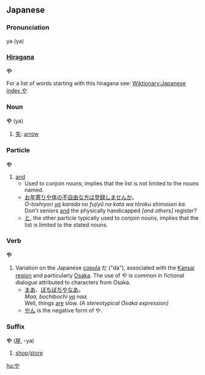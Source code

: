 ==Japanese==
===Pronunciation===
ya (ya)

===[[Hiragana]]===
'''や'''

For a list of words starting with this hiragana see: [[Wiktionary:Japanese index や]]

===Noun===
'''や''' (ya)

# [[矢]]: [[arrow]]

===Particle===
'''や'''

#[[and]]
#*Used to conjoin nouns; implies that the list is not limited to the nouns named.
#*[[お年寄り]]<u>や</u>[[体]][[の]][[不自由]][[な]][[方]][[は]][[登録]][[する|しません]][[か]]。<br>''O-toshiyori <u>ya</u> karada no fujiyû na kata wa tôroku shimasen ka.''<br>Don't seniors <u>and</u> the physically handicapped ''[and others]'' register?
#*[[と]], the other particle typically used to conjoin nouns, implies that the list is limited to the stated nouns.

===Verb===
'''や'''

# Variation on the Japanese [[copula]] だ ("da"), associated with the [[w:Kansai|Kansai region]] and particularly [[w:Osaka|Osaka]]. The use of や is common in fictional dialogue attributed to characters from Osaka.
#*[[まあ]]、[[ぼちぼち]]<u>や</u>[[な|なあ]]。<br>''Maa, bochibochi <u>ya</u> naa.''<br>Well, things <u>are</u> slow. ''(A stereotypical Osaka expression)''
#*[[やん]] is the negative form of や.

===Suffix===
'''や''' ([[屋]], -ya)

# [[shop]]/[[store]]

[[hu:や]]